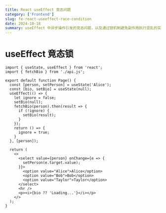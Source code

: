 ```yaml
---
title: React useEffect 竞态问题
category: ['Frontend']
slug: fe-react-useeffect-race-condition
date: 2024-10-18
summary: useEffect 中异步操作引发的竞态问题，以及通过锁机制避免副作用执行混乱的实现方式。
---
```


# useEffect 竟态锁

```tsx
import { useState, useEffect } from 'react';
import { fetchBio } from './api.js';

export default function Page() {
  const [person, setPerson] = useState('Alice');
  const [bio, setBio] = useState(null);
  useEffect(() => {
    let ignore = false;
    setBio(null);
    fetchBio(person).then(result => {
      if (!ignore) {
        setBio(result);
      }
    });
    return () => {
      ignore = true;
    }
  }, [person]);

  return (
    <>
      <select value={person} onChange={e => {
        setPerson(e.target.value);
      }}>
        <option value="Alice">Alice</option>
        <option value="Bob">Bob</option>
        <option value="Taylor">Taylor</option>
      </select>
      <hr />
      <p><i>{bio ?? 'Loading...'}</i></p>
    </>
  );
}
```


